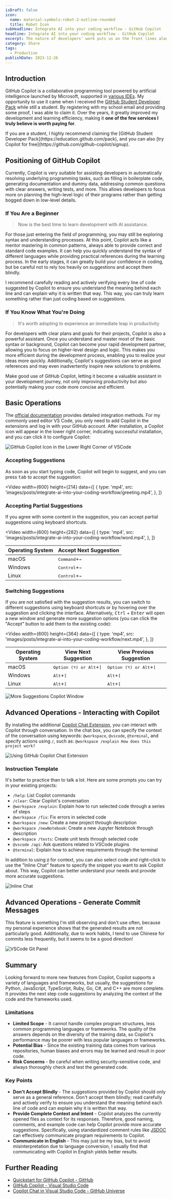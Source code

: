 ```yaml
---
isDraft: false
icon:
  name: material-symbols:robot-2-outline-rounded
  title: Robot Icon
subHeadline: Integrate AI into your coding workflow - GitHub Copilot
headline: Integrate AI into your coding workflow - GitHub Copilot
excerpt: The nature of developers' work puts us on the front lines alongside AI, and GitHub Copilot has significantly boosted my productivity and learning efficiency.
category: Share
tags:
  - Productive
publishDate: 2023-12-26
---
```


## Introduction

GitHub Copilot is a collaborative programming tool powered by artificial intelligence launched by Microsoft, supported in [various IDEs](https://docs.github.com/en/copilot/using-github-copilot/getting-started-with-github-copilot?tool=azure_data_studio). My opportunity to use it came when I received the [GitHub Student Developer Pack](https://education.github.com/pack) while still a student. By registering with my school email and providing some proof, I was able to claim it. Over the years, it greatly improved my development and learning efficiency, making it **one of the few services I truly believe is worth paying for**.

<Info type="info">
  If you are a student, I highly recommend claiming the [GitHub Student Developer
  Pack](https://education.github.com/pack), and you can also [try Copilot for
  free](https://github.com/github-copilot/signup).
</Info>

## Positioning of GitHub Copilot

Currently, Copilot is very suitable for assisting developers in automatically resolving underlying programming tasks, such as filling in boilerplate code, generating documentation and dummy data, addressing common questions with clear answers, writing tests, and more. This allows developers to focus more on planning the high-level logic of their programs rather than getting bogged down in low-level details.

### If You Are a Beginner

> Now is the best time to learn development with AI assistance.

For those just entering the field of programming, you may still be exploring syntax and understanding processes. At this point, Copilot acts like a mentor mastering in common patterns, always able to provide correct and standard code examples. It can help you quickly understand the syntax of different languages while providing practical references during the learning process. In the early stages, it can greatly build your confidence in coding, but be careful not to rely too heavily on suggestions and accept them blindly.

I recommend carefully reading and actively verifying every line of code suggested by Copilot to ensure you understand the meaning behind each line and can explain why it is written that way. This way, you can truly learn something rather than just coding based on suggestions.

### If You Know What You're Doing

> It's worth adopting to experience an immediate leap in productivity

For developers with clear plans and goals for their projects, Copilot is also a powerful assistant. Once you understand and master most of the basic syntax or background, Copilot can become your rapid development partner, allowing you to focus on higher-level design and logic. This makes you more efficient during the development process, enabling you to realize your ideas more quickly. Additionally, Copilot's suggestions can serve as good references and may even inadvertently inspire new solutions to problems.

Make good use of GitHub Copilot, letting it become a valuable assistant in your development journey, not only improving productivity but also potentially making your code more concise and efficient.

## Basic Operations

The [official documentation](https://docs.github.com/en/copilot/using-github-copilot/getting-started-with-github-copilot?tool=vscode) provides detailed integration methods. For my commonly used editor VS Code, you only need to add Copilot in the extensions and log in with your GitHub account. After installation, a Copilot icon will appear in the lower right corner, indicating successful installation, and you can click it to configure Copilot:

![GitHub Copilot Icon in the Lower Right Corner of VSCode](./show-copilot-status-menu.webp)

### Accepting Suggestions

As soon as you start typing code, Copilot will begin to suggest, and you can press <kbd>tab</kbd> to accept the suggestion:

<Video
  width={600}
  height={214}
  data={[
    {
      type: 'mp4',
      src: 'images/posts/integrate-ai-into-your-coding-workflow/greeting.mp4',
    },
  ]}
></Video>

### Accepting Partial Suggestions

If you agree with some content in the suggestion, you can accept partial suggestions using keyboard shortcuts.

<Video
width={600}
height={282}
data={[
{
type: 'mp4',
src: 'images/posts/integrate-ai-into-your-coding-workflow/word.mp4',
},
]}

> </Video>

<table>
  <thead>
    <tr>
      <th>Operating System</th>
      <th>Accept Next Suggestion</th>
    </tr>
  </thead>
  <tbody>
    <tr>
      <td>macOS</td>
      <td>
        <kbd>Command</kbd>+<kbd>→</kbd>
      </td>
    </tr>
    <tr>
      <td>Windows</td>
      <td>
        <kbd>Control</kbd>+<kbd>→</kbd>
      </td>
    </tr>
    <tr>
      <td>Linux</td>
      <td>
        <kbd>Control</kbd>+<kbd>→</kbd>
      </td>
    </tr>
  </tbody>
</table>

### Switching Suggestions

If you are not satisfied with the suggestion results, you can switch to different suggestions using keyboard shortcuts or by hovering over the suggestion and clicking the interface. Alternatively, <kbd>Ctrl</kbd> + <kbd>Enter</kbd> will open a new window and generate more suggestion options (you can click the "Accept" button to add them to the existing code):

<Video
width={600}
height={364}
data={[
{
type: 'mp4',
src: 'images/posts/integrate-ai-into-your-coding-workflow/next.mp4',
},
]}

> </Video>

<table>
  <thead>
    <tr>
      <th>Operating System</th>
      <th>View Next Suggestion</th>
      <th>View Previous Suggestion</th>
    </tr>
  </thead>
  <tbody>
    <tr>
      <td>macOS</td>
      <td>
        <kbd>Option (⌥) or Alt</kbd>+<kbd>]</kbd>
      </td>
      <td>
        <kbd>Option (⌥) or Alt</kbd>+<kbd>[</kbd>
      </td>
    </tr>
    <tr>
      <td>Windows</td>
      <td>
        <kbd>Alt</kbd>+<kbd>]</kbd>
      </td>
      <td>
        <kbd>Alt</kbd>+<kbd>[</kbd>
      </td>
    </tr>
    <tr>
      <td>Linux</td>
      <td>
        <kbd>Alt</kbd>+<kbd>]</kbd>
      </td>
      <td>
        <kbd>Alt</kbd>+<kbd>[</kbd>
      </td>
    </tr>
  </tbody>
</table>

![More Suggestions Copilot Window](./more.webp 'More Suggestion Prompt Window')

## Advanced Operations - Interacting with Copilot

By installing the additional [Copilot Chat Extension](https://docs.github.com/en/copilot/github-copilot-chat/using-github-copilot-chat-in-your-ide), you can interact with Copilot through conversation. In the chat box, you can specify the context of the conversation using keywords: `@workspace`, `@vscode`, `@terminal`, and specify actions using `/`, such as: `@workspace /explain How does this project work?`

![Using GitHub Copilot Chat Extension](./devcontainer-explain.webp)

### Instruction Template

It's better to practice than to talk a lot. Here are some prompts you can try in your existing projects:

- `/help`: List Copilot commands
- `/clear`: Clear Copilot's conversation
- `@workspace /explain`: Explain how to run selected code through a series of steps
- `@workspace /fix`: Fix errors in selected code
- `@workspace /new`: Create a new project through description
- `@workspace /newNotebook`: Create a new Jupyter Notebook through description
- `@workspace /tests`: Create unit tests through selected code
- `@vscode /api`: Ask questions related to VSCode plugins
- `@terminal`: Explain how to achieve requirements through the terminal

In addition to using `@` for context, you can also select code and right-click to use the "Inline Chat" feature to specify the snippet you want to ask Copilot about. This way, Copilot can better understand your needs and provide more accurate suggestions.

![Inline Chat](./inline-chat.webp)

## Advanced Operations - Generate Commit Messages

This feature is something I'm still observing and don't use often, because my personal experience shows that the generated results are not particularly good. Additionally, due to work habits, I tend to use Chinese for commits less frequently, but it seems to be a good direction!

![VSCode Git Panel](./generate-commit.webp)

## Summary

Looking forward to more new features from Copilot, Copilot supports a variety of languages and frameworks, but usually, the suggestions for Python, JavaScript, TypeScript, Ruby, Go, C#, and C++ are more complete. It provides the next step code suggestions by analyzing the context of the code and the frameworks used.

### Limitations

- **Limited Scope** - It cannot handle complex program structures, less common programming languages or frameworks. The quality of the answers depends on the diversity of the training data, so Copilot's performance may be poorer with less popular languages or frameworks.
- **Potential Bias** - Since the existing training data comes from various repositories, human biases and errors may be learned and result in poor code.
- **Risk Concerns** - Be careful when writing security-sensitive code, and always thoroughly check and test the generated code.

### Key Points

- **Don't Accept Blindly** - The suggestions provided by Copilot should only serve as a general reference. Don't accept them blindly; read carefully and actively verify to ensure you understand the meaning behind each line of code and can explain why it is written that way.
- **Provide Complete Context and Intent** - Copilot analyzes the currently opened files as context for its responses. Therefore, good naming, comments, and example code can help Copilot provide more accurate suggestions. Specifically, using standardized comment rules like [JSDOC](https://jsdoc.app/) can effectively communicate program requirements to Copilot.
- **Communicate in English** - This may just be my bias, but to avoid misinterpretation due to language conversion, I usually find that communicating with Copilot in English yields better results.

## Further Reading

- [Quickstart for GitHub Copilot - GitHub](https://docs.github.com/en/copilot/quickstart)
- [GitHub Copilot - Visual Studio Code](https://code.visualstudio.com/docs/editor/github-copilot)
- [Copilot Chat in Visual Studio Code - GitHub Universe](https://www.youtube.com/watch?v=a2DDYMEPwbE)
